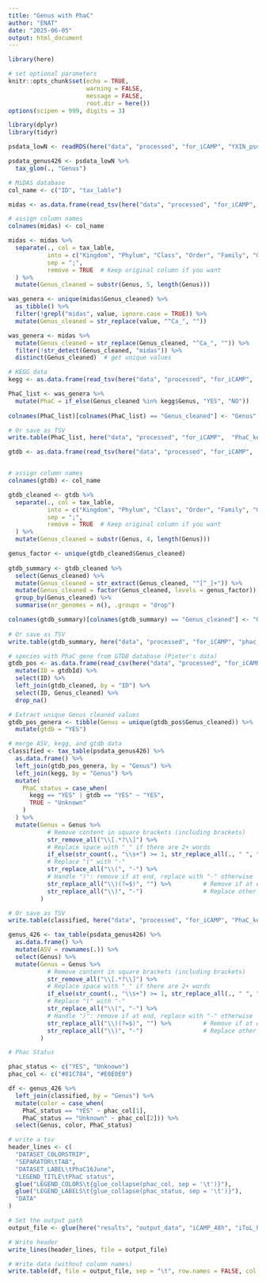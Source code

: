 ```yaml
---
title: "Genus with PhaC"
author: "ENAT"
date: "2025-06-05"
output: html_document
---
```


```r

library(here)

# set optional parameters
knitr::opts_chunk$set(echo = TRUE,
                      warning = FALSE, 
                      message = FALSE,
                      root.dir = here())
options(scipen = 999, digits = 3)

```

``` r

library(dplyr)
library(tidyr)

```


``` r

psdata_lowN <- readRDS(here("data", "processed", "for_iCAMP", "YXIN_psdata_lowN.rds"))

psdata_genus426 <- psdata_lowN %>%
  tax_glom(., "Genus")

```

``` r

# MiDAS database
col_name <- c("ID", "tax_lable")

midas <- as.data.frame(read_tsv(here("data", "processed", "for_iCAMP",  "QIIME_MiDAS_tax.txt")))

# assign column names
colnames(midas) <- col_name

midas <- midas %>%
  separate(., col = tax_lable,
           into = c("Kingdom", "Phylum", "Class", "Order", "Family", "Genus", "Species"),
           sep = ";",
           remove = TRUE  # Keep original column if you want
  ) %>%
  mutate(Genus_cleaned = substr(Genus, 5, length(Genus)))

was_genera <- unique(midas$Genus_cleaned) %>%
  as_tibble() %>%
  filter(!grepl("midas", value, ignore.case = TRUE)) %>%
  mutate(Genus_cleaned = str_replace(value, "^Ca_", ""))

was_genera <- midas %>%
  mutate(Genus_cleaned = str_replace(Genus_cleaned, "^Ca_", "")) %>%
  filter(!str_detect(Genus_cleaned, "midas")) %>%
  distinct(Genus_cleaned)  # get unique values

# KEGG data
kegg <- as.data.frame(read_tsv(here("data", "processed", "for_iCAMP",  "KEGG_Genus_PhaC.txt")))

PhaC_list <- was_genera %>%
  mutate(PhaC = if_else(Genus_cleaned %in% kegg$Genus, "YES", "NO"))
  
colnames(PhaC_list)[colnames(PhaC_list) == "Genus_cleaned"] <- "Genus"

# Or save as TSV
write.table(PhaC_list, here("data", "processed", "for_iCAMP",  "PhaC_kegg_midas.txt"), sep = "\t", quote = FALSE, row.names = FALSE)

```


```r

gtdb <- as.data.frame(read_tsv(here("data", "processed", "for_iCAMP",  "bac120_taxonomy_r226.tsv")))


# assign column names
colnames(gtdb) <- col_name

gtdb_cleaned <- gtdb %>%
  separate(., col = tax_lable,
           into = c("Kingdom", "Phylum", "Class", "Order", "Family", "Genus", "Species"),
           sep = ";",
           remove = TRUE  # Keep original column if you want
  ) %>%
  mutate(Genus_cleaned = substr(Genus, 4, length(Genus)))

genus_factor <- unique(gtdb_cleaned$Genus_cleaned)
  
gtdb_summary <- gtdb_cleaned %>%
  select(Genus_cleaned) %>%
  mutate(Genus_cleaned = str_extract(Genus_cleaned, "^[^_]+")) %>%
  mutate(Genus_cleaned = factor(Genus_cleaned, levels = genus_factor)) %>%
  group_by(Genus_cleaned) %>%
  summarise(nr_genomes = n(), .groups = "drop")

colnames(gtdb_summary)[colnames(gtdb_summary) == "Genus_cleaned"] <- "Genus"
  
# Or save as TSV
write.table(gtdb_summary, here("data", "processed", "for_iCAMP", "phac_gtdb.txt"), sep = "\t", quote = FALSE, row.names = FALSE)

```

``` r

# species with PhaC gene from GTDB database (Pieter's data)
gtdb_pos <- as.data.frame(read_csv(here("data", "processed", "for_iCAMP",  "phaC_gene_occurrence_Bacteria_annotree_All-occurrence-hit.csv"))) %>%
  mutate(ID = gtdbId) %>%
  select(ID) %>%
  left_join(gtdb_cleaned, by = "ID") %>%
  select(ID, Genus_cleaned) %>%
  drop_na()

# Extract unique Genus_cleaned values
gtdb_pos_genera <- tibble(Genus = unique(gtdb_pos$Genus_cleaned)) %>%
  mutate(gtdb = "YES")

# merge ASV, kegg, and gtdb data
classified <- tax_table(psdata_genus426) %>%
  as.data.frame() %>%
  left_join(gtdb_pos_genera, by = "Genus") %>%
  left_join(kegg, by = "Genus") %>%
  mutate(
    PhaC_status = case_when(
      kegg == "YES" | gtdb == "YES" ~ "YES",
      TRUE ~ "Unknown"
    )
  ) %>%
  mutate(Genus = Genus %>%
           # Remove content in square brackets (including brackets)
           str_remove_all("\\[.*?\\]") %>%
           # Replace space with "_" if there are 2+ words
           if_else(str_count(., "\\s+") >= 1, str_replace_all(., " ", "_"), .) %>%
           # Replace "(" with "-"
           str_replace_all("\\(", "-") %>%
           # Handle ")": remove if at end, replace with "-" otherwise
           str_replace_all("\\)(?=$)", "") %>%         # Remove if at end
           str_replace_all("\\)", "-")                 # Replace other occurrences
         )

# Or save as TSV
write.table(classified, here("data", "processed", "for_iCAMP", "PhaC_kegg_gtdb_ver16June.txt"), sep = "\t", quote = FALSE, row.names = FALSE)


```

``` r

genus_426 <- tax_table(psdata_genus426) %>%
  as.data.frame() %>%
  mutate(ASV = rownames(.)) %>%
  select(Genus) %>%
  mutate(Genus = Genus %>%
           # Remove content in square brackets (including brackets)
           str_remove_all("\\[.*?\\]") %>%
           # Replace space with "_" if there are 2+ words
           if_else(str_count(., "\\s+") >= 1, str_replace_all(., " ", "_"), .) %>%
           # Replace "(" with "-"
           str_replace_all("\\(", "-") %>%
           # Handle ")": remove if at end, replace with "-" otherwise
           str_replace_all("\\)(?=$)", "") %>%         # Remove if at end
           str_replace_all("\\)", "-")                 # Replace other occurrences
         )

# Phac Status

phac_status <- c("YES", "Unknown")
phac_col <- c("#81C784", "#E0E0E0")

df <- genus_426 %>%
  left_join(classified, by = "Genus") %>%
  mutate(color = case_when(
    PhaC_status == "YES" ~ phac_col[1],
    PhaC_status == "Unknown" ~ phac_col[2])) %>%
  select(Genus, color, PhaC_status)

# write a tsv
header_lines <- c(
  "DATASET_COLORSTRIP", 
  "SEPARATOR\tTAB",
  "DATASET_LABEL\tPhaC16June",
  "LEGEND_TITLE\tPhaC status",
  glue("LEGEND_COLORS\t{glue_collapse(phac_col, sep = '\t')}"),
  glue("LEGEND_LABELS\t{glue_collapse(phac_status, sep = '\t')}"),
  "DATA"
)

# Set the output path
output_file <- glue(here("results", "output_data", "iCAMP_48h", "iToL_PhaC_status_426.tsv"))

# Write header
write_lines(header_lines, file = output_file)

# Write data (without column names)
write.table(df, file = output_file, sep = "\t", row.names = FALSE, col.names = FALSE, quote = FALSE, append = TRUE)

```